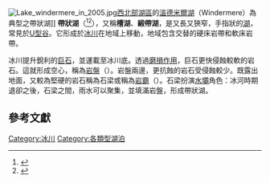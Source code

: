 [[File:Lake_windermere_in_2005.jpg|right]][[西北英格蘭|西北部]][[湖區|湖區]]的[[溫德米爾湖|溫德米爾湖]]（Windermere）為典型之帶狀湖]]
'''帶狀湖'''（{{Lang-en|Ribbon lake}}<ref>{{cite book |last= Hambrey |first= M.J. |title= Glacial Environments |url= https://archive.org/details/glacialenvironme0000hamb |year= 1994 |publisher= UBC Press |isbn= 9780774805100 |page= [https://archive.org/details/glacialenvironme0000hamb/page/278 278]}}</ref><ref>{{cite book |author= Bowen & Pallister. |title= Advanced Geography for AQA Specification A |url= https://archive.org/details/a2geography0000bowe |year= 2001 |publisher= Heinemann Educational Publishers |isbn= 0435352822 |page= [https://archive.org/details/a2geography0000bowe/page/142 142] }}</ref>），又稱'''槽湖'''、'''緞帶湖'''，是又長又狹窄，手指狀的[[湖|湖]]，常見於[[U型山谷|U型谷]]。它形成於[[冰川|冰川]]在地域上移動，地域包含交替的硬床岩帶和軟床岩帶。

冰川提升銳利的[[巨石|巨石]]，並運載至冰川底。透過[[磨損作用_(地質學)|磨損作用]]，巨石更快侵蝕較軟的岩石。這就形成空心，稱為[[岩盤|岩盤]]（{{Lang|en|rock basin}}）。岩盤兩邊，更抗蝕的岩石受侵蝕較少。既露出地面，又較為堅硬的岩石稱為石梁或稱為[[岩霸|岩霸]]（{{Lang|en|rock bar}}）。石梁扮演[[水壩|水壩]]角色：冰河時期退卻之後，石梁之間，雨水可以聚集，並填滿岩盤，形成帶狀湖。

==參考文獻==
{{reflist}}

{{冰川}}
{{geo-term-stub}}
[[Category:冰川|Category:冰川]]
[[Category:各類型湖泊|Category:各類型湖泊]]